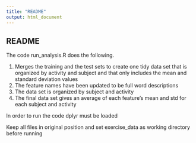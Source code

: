 ```yaml
---
title: "README"
output: html_document
---
```

## README
The code run_analysis.R does the following. 

1) Merges the training and the test sets to create one tidy data set that is organized by activity and subject and that only includes the mean and standard deviation values
2) The feature names have been updated to be full word descriptions
3) The data set is organized by subject and activity
4) The final data set gives an average of each feature's mean and std for each subject and activity

In order to run the code dplyr must be loaded


Keep all files in original position and set exercise_data as working directory before running


